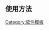 <includeonly><!-- 在這裡加入模板的保護標識 --></includeonly><noinclude>{{Documentation subpage}}</noinclude>
<!-- 在本行下編輯模板說明 -->
== 使用方法 ==

<includeonly>
<!-- 本行下加入模板的分類 -->
[[Category:软件模板]]
[[Category:Linux| ]]
</includeonly>